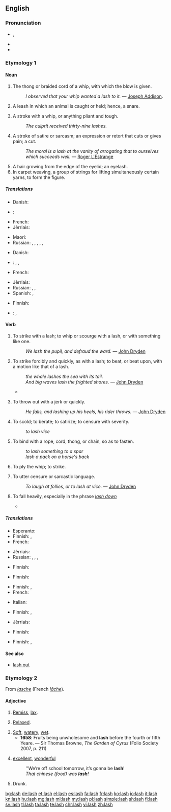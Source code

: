 {{wikipedia|dab=lash}}
==English==

===Pronunciation===
* {{a|UK|US}} {{IPA|/læʃ/}}, {{X-SAMPA|/l{S/}}
* {{audio|en-us-lash.ogg|Audio (US)}}
* {{rhymes|æʃ}}

===Etymology 1===
{{etystub}}

====Noun====
{{en-noun|es}}

# The thong or braided cord of a whip, with which the blow is given.
#: ''I observed that your whip wanted a lash to it.'' &mdash; [[w:Joseph Addison|Joseph Addison]].
# {{context|obsolete|lang=en}} A leash in which an animal is caught or held; hence, a snare.
# A stroke with a whip, or anything pliant and tough.
#: ''The culprit received thirty-nine lashes.''
# A stroke of satire or sarcasm; an expression or retort that cuts or gives pain; a cut.
#: ''The moral is a lash at the vanity of arrogating that to ourselves which succeeds well.'' &mdash; [[w:Roger L'Estrange|Roger L'Estrange]]
# A hair growing from the edge of the eyelid; an eyelash.
# In carpet weaving, a group of strings for lifting simultaneously certain yarns, to form the figure.

=====Translations=====
{{trans-top|thong of a whip}}
* Danish: {{t-|da|piskesnert|c}}
* {{ttbc|fi}}: {{t|fi|[[ruoskan]] [[siima]]}} <!-- was "[[ruoskan]] [[siima]]" - assumed sum-of-parts; if an idiom, remove the wikilinks to the individual words. see [[User:Kephir/gadgets/xte#Translation_fixing]] -->
* French: {{t+|fr|lanière|f}}
* Jèrriais: {{tø|roa-jer|lanniéthe|f}}
{{trans-mid}}
* Maori: {{t-|mi|kare}}
* Russian: {{t+|ru|плеть|f|tr=pletʹ|sc=Cyrl}}, {{t+|ru|плётка|f|tr=pljótka|sc=Cyrl}}, {{t+|ru|кнут|m|tr=knut|sc=Cyrl}}, {{t+|ru|хлыст|m|tr=xlyst|sc=Cyrl}}, {{t+|ru|бич|m|tr=bič|sc=Cyrl}}, {{t+|ru|нагайка|f|tr=nagájka|sc=Cyrl}}
{{trans-bottom}}

{{trans-top|obsolete: a snare}}
{{trans-mid}}
{{trans-bottom}}

{{trans-top|stroke with a whip}}
* Danish: {{t-|da|piskeslag|n}}
* {{ttbc|fi}}: {{t|fi|[[piiskan]] [[isku]]}} <!-- was "[[piiskan]] [[isku]]" - assumed sum-of-parts; if an idiom, remove the wikilinks to the individual words. see [[User:Kephir/gadgets/xte#Translation_fixing]] -->, {{t|fi|ruoskanisku}}, {{t|fi|sivallus}}
* French: {{t+|fr|coup de fouet|m}}
{{trans-mid}}
* Jèrriais: {{tø|roa-jer|frangue|f}}
* Russian: {{t|ru|удар хлыстом|m|sc=Cyrl}}, {{t|ru|удар бичом|m|sc=Cyrl}}, {{t|ru|удар плетью|m|sc=Cyrl}}
* Spanish: {{t+|es|látigo|m}}, {{t-|es|zurriagazo|m}}
{{trans-bottom}}

{{trans-top|stroke of satire or sarcasm}}
* Finnish: {{t|fi|sivallus}}
{{trans-mid}}
* {{ttbc|ru}}: {{t|ru|упрек|m|alt=резкий упрек|sc=Cyrl}} <!-- was "резкий [[упрек]]" - assumed inflected form or vocalised spelling; please verify if linking is acceptable. see [[User:Kephir/gadgets/xte#Translation_fixing]] -->, {{t|ru|критика|f|sc=Cyrl}}
{{trans-bottom}}

{{trans-see|eyelash; hair growing from the eyelid|eyelash}}

{{trans-top|group of strings for lifting certain yarns}}
{{trans-mid}}
{{trans-bottom}}

====Verb====
{{en-verb|lash|es}}

# {{context|transitive|lang=en}} To strike with a lash; to whip or scourge with a lash, or with something like one.
#: ''We lash the pupil, and defraud the ward.'' &mdash; [[w:John Dryden|John Dryden]]
# {{context|transitive|lang=en}} To strike forcibly and quickly, as with a lash; to beat, or beat upon, with a motion like that of a lash.
#: ''the whale lashes the sea with its tail.''
#: ''And big waves lash the frighted shores.'' &mdash; [[w:John Dryden|John Dryden]]
#* {{quote-news
|year=2010
|date=December 29
|author=Chris Whyatt
|title=Chelsea 1 - 0 Bolton
|work=BBC
|url=http://news.bbc.co.uk/sport1/hi/football/eng_prem/9309542.stm
|page=
|passage=Carlo Ancelotti's out-of-sorts team struggled to hit the target in the first half as Bolton threatened with Matthew Taylor '''lashing''' just wide.}}
# {{context|transitive|lang=en}} To throw out with a jerk or quickly.
#: ''He falls, and lashing up his heels, his rider throws.'' &mdash; [[w:John Dryden|John Dryden]]
# {{context|transitive|lang=en}} To scold; to berate; to satirize; to censure with severity.
#: ''to lash vice''
# {{context|transitive|lang=en}} To bind with a rope, cord, thong, or chain, so as to fasten.
#: ''to lash something to a spar''
#: ''lash a pack on a horse's back''
# {{context|intransitive|lang=en}} To ply the whip; to strike.
# {{context|intransitive|lang=en}} To utter censure or sarcastic language.
#: ''To laugh at follies, or to lash at vice.'' &mdash; [[w:John Dryden|John Dryden]]
# {{context|intransitive|of rain|lang=en}} To fall heavily, especially in the phrase ''[[lash down]]''
#* {{quote-news
|year=2011
|date=October 1
|author=Tom Fordyce
|title=Rugby World Cup 2011: England 16-12 Scotland
|work=BBC Sport
|url=http://news.bbc.co.uk/sport2/hi/rugby_union/15124512.stm
|page=
|passage=With rain '''lashing''' across the ground at kick-off and every man in Auckland seemingly either English-born or supporting Scotland, Eden Park was transformed into Murrayfield in March.}}

=====Translations=====
{{trans-top|to strike with a lash}}
* Esperanto: {{t-|eo|vipi}}
* Finnish: {{t-|fi|ruoskia}}, {{t+|fi|piiskata}}
* French: {{t+|fr|fouetter}}
{{trans-mid}}
* Jèrriais: {{tø|roa-jer|donner du fouet}}
* Russian: {{t+|ru|пороть|tr=porótʹ}}, {{t+|ru|стегать|tr=stegátʹ}}, {{t+|ru|сечь|tr=sečʹ|sc=Cyrl}}, {{t+|ru|хлестать|tr=xlestátʹ|sc=Cyrl}}
{{trans-bottom}}

{{trans-top|to strike forcibly, beat as if with a lash}}
* Finnish: {{t+|fi|piiskata}}
{{trans-mid}}
{{trans-bottom}}

{{trans-top|to throw out with a jerk}}
* Finnish: {{t|fi|nakata}}
{{trans-mid}}
{{trans-bottom}}

{{trans-top|to scold}}
* Finnish: {{t|fi|suomia}}, {{t|fi|haukkua pystyyn}}
* French: {{t+|fr|gronder}}
{{trans-mid}}
* Italian: {{t+|it|rimproverare}}
{{trans-bottom}}

{{trans-top|to bind with a rope}}
* Finnish: {{t+|fi|sitoa}}, {{t-|fi|köyttää}}
{{trans-mid}}
* Jèrriais: {{tø|roa-jer|lachi}}
{{trans-bottom}}

{{trans-top|to ply the whip}}
{{trans-mid}}
{{trans-bottom}}

{{trans-top|to utter censure}}
* Finnish: {{t-|fi|ruoskia}}
{{trans-mid}}
{{trans-bottom}}

{{trans-top|of rain, to fall heavily}}
* Finnish: {{t|fi|sataa kaatamalla}}, {{t|fi|piiskata}}
{{trans-mid}}
{{trans-bottom}}

====See also====
* [[lash out]]

===Etymology 2===
From {{etyl|fro|en}} ''[[lasche]]'' (French ''[[lâche]]'').

====Adjective====
{{en-adj}}

# {{context|obsolete|lang=en}} [[remiss|Remiss]], [[lax]].
# {{context|obsolete|lang=en}} [[relaxed|Relaxed]].
# [[soft|Soft]], [[watery]], [[wet]].
#* '''1658''': Fruits being unwholesome and '''lash''' before the fourth or fifth Yeare. — Sir Thomas Browne, ''The Garden of Cyrus'' (Folio Society 2007, p. 211)
# {{context|Mid-Ulster|Northern Ireland|lang=en}} [[excellent]], [[wonderful]]
#: ''We’re off school tomorrow, it’s gonna be '''lash'''!
#: ''That chinese (food) was '''lash'''!''
# Drunk.

[[bg:lash]]
[[de:lash]]
[[et:lash]]
[[el:lash]]
[[es:lash]]
[[fa:lash]]
[[fr:lash]]
[[ko:lash]]
[[io:lash]]
[[it:lash]]
[[kn:lash]]
[[hu:lash]]
[[mg:lash]]
[[ml:lash]]
[[my:lash]]
[[pl:lash]]
[[simple:lash]]
[[sh:lash]]
[[fi:lash]]
[[sv:lash]]
[[tl:lash]]
[[ta:lash]]
[[te:lash]]
[[chr:lash]]
[[vi:lash]]
[[zh:lash]]